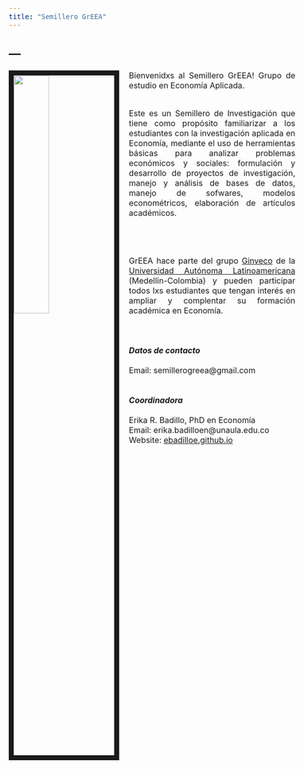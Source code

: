 ---
title: "Semillero GrEEA"
---

---
---
<link rel="stylesheet" href="styles.css" type="text/css">

<img src="images/fotogrupo.jpeg" style="width:35%; border:10px solid; margin-right: 20px" align="left">

<style>
body {
text-align: justify}

body{ /* Normal  */
      font-size: 12pt;
  }
</style>


Bienvenidxs al Semillero GrEEA! Grupo de estudio en Economía Aplicada.

<br>
Este es un Semillero de Investigación que tiene como propósito familiarizar a los estudiantes con la investigación aplicada en Economía, mediante el uso de herramientas básicas para analizar problemas económicos y sociales: formulación y desarrollo de proyectos de investigación, manejo y análisis de bases de datos, manejo de sofwares, modelos econométricos, elaboración de artículos académicos.

<br>
<br>
<br>
GrEEA hace parte del grupo [Ginveco](https://www.unaula.edu.co/economia/investigacion/grupo) de la [Universidad Autónoma Latinoamericana](https://www.unaula.edu.co) (Medellín-Colombia) y pueden participar todos lxs estudiantes que tengan interés en ampliar y complentar su formación académica en Economía.
<br>
<br>
<br>
<br>
***Datos de contacto***
<br>
<br>
Email: semillerogreea@gmail.com
<br>
<br>
<br>
***Coordinadora***
<br>
<br>
Erika R. Badillo, PhD en Economía<br>
Email: erika.badilloen@unaula.edu.co<br>
Website: [ebadilloe.github.io](https://ebadilloe.github.io)



